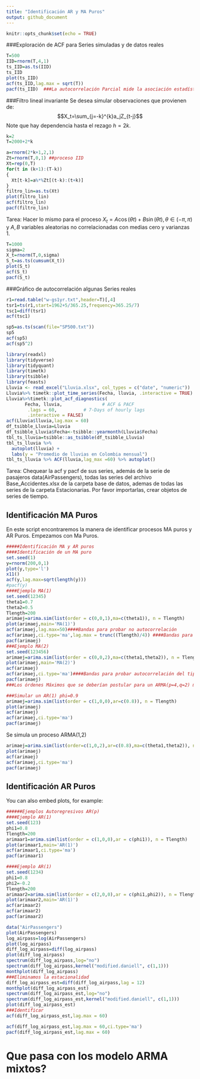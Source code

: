 ```yaml
---
title: "Identificación AR y MA Puros"
output: github_document
---
```


```r
knitr::opts_chunk$set(echo = TRUE)
```

###Exploración de ACF para Series simuladas y de datos reales

```r
T=500
IID=rnorm(T,4,1)
ts_IID=as.ts(IID)
ts_IID
plot(ts_IID)
acf(ts_IID,lag.max = sqrt(T))
pacf(ts_IID)  ###La autocorrelación Parcial mide la asociación estadística en X_{k+1} y X_{1} eliminando ajustado por intervención de las observaciones X_2,...,X_k.
```
###Filtro lineal invariante
Se desea simular observaciones que provienen de:
$$X_t=\sum_{j=-k}^{k}a_jZ_{t-j}$$
Note que hay dependencia hasta el rezago $h=2k$.
```r
k=2
T=2000+2*k

a=rnorm(2*k+1,2,1)
Zt=rnorm(T,0,1) ##proceso IID
Xt=rep(0,T)
for(t in (k+1):(T-k))
{
  Xt[t-k]=a%*%Zt[(t-k):(t+k)]
}  
filtro_lin=as.ts(Xt)
plot(filtro_lin)
acf(filtro_lin)
pacf(filtro_lin)
```
Tarea: Hacer lo mismo para el proceso $X_{t}=A\cos(\theta t)+B\sin(\theta t), \theta\in(-\pi,\pi)$ y $A,B$ variables aleatorias no correlacionadas con medias cero y varianzas 1.
```r
T=1000
sigma=2
X_t=rnorm(T,0,sigma)
S_t=as.ts(cumsum(X_t))
plot(S_t)
acf(S_t)
pacf(S_t)
```

###Gráfico de autocorrelación algunas Series reales

```r
r1=read.table("w-gs1yr.txt",header=T)[,4] 
tsr1=ts(r1,start=1962+5/365.25,frequency=365.25/7)
tsc1=diff(tsr1)
acf(tsc1)
```


```r
sp5=as.ts(scan(file="SP500.txt"))
sp5
acf(sp5)
acf(sp5^2)
```
```r
library(readxl)
library(tidyverse)
library(tidyquant)
library(timetk)
library(tsibble)
library(feasts)
Lluvia <- read_excel("Lluvia.xlsx", col_types = c("date", "numeric"))
Lluvia%>% timetk::plot_time_series(Fecha, lluvia, .interactive = TRUE)
Lluvia%>%timetk::plot_acf_diagnostics(
       Fecha, lluvia,               # ACF & PACF
        .lags = 60,          # 7-Days of hourly lags
        .interactive = FALSE)
acf(Lluvia$lluvia,lag.max = 60)
df_tsibble_Lluvia=Lluvia
df_tsibble_Lluvia$Fecha<-tsibble::yearmonth(Lluvia$Fecha)
tbl_ts_lluvia=tsibble::as_tsibble(df_tsibble_Lluvia)
tbl_ts_lluvia %>%
  autoplot(lluvia) +
  labs(y = "Promedio de lluvias en Colombia mensual")
tbl_ts_lluvia %>% ACF(lluvia,lag_max =60) %>% autoplot()

```

Tarea: Chequear la acf y pacf de sus series, además de la serie de pasajeros data(AirPassengers), todas las series del archivo Base_Accidentes.xlsx de la carpeta base de datos, ademas de todas las series de la carpeta Estacionarias. Por favor importarlas, crear objetos de series de tiempo.



## Identificación MA Puros

En este script encontraremos la manera de identificar procesos MA puros y AR Puros. Empezamos con Ma Puros.

```r
#####Identificación MA y AR puros
####Identificación de un MA puro
set.seed(1)
y=rnorm(200,0,1)
plot(y,type='l')
x11()
acf(y,lag.max=sqrt(length(y)))
#pacf(y)
####Ejemplo MA(1)
set.seed(12345)
theta1=0.7
theta2=0.5
Tlength=200
arimaej=arima.sim(list(order = c(0,0,1),ma=c(theta1)), n = Tlength)
plot(arimaej,main='MA(1)')
acf(arimaej,lag.max=50)####Bandas para probar no autocorrelación
acf(arimaej,ci.type='ma',lag.max = trunc((Tlength)/4)) ####Bandas para probar MA, note que es consecuente con un MA(1)
pacf(arimaej)
###Ejemplo MA(2)
set.seed(123456)
arimaej=arima.sim(list(order = c(0,0,2),ma=c(theta1,theta2)), n = Tlength)
plot(arimaej,main='MA(2)')
acf(arimaej)
acf(arimaej,ci.type='ma')####Bandas para probar autocorrelación del tipo proceso MA
pacf(arimaej)
###Los órdenes Máximos que se deberían postular para un ARMA(p=4,q=2) mixto.

###Simular un AR(1) phi=0.9
arimaej=arima.sim(list(order = c(1,0,0),ar=c(0.8)), n = Tlength)
plot(arimaej)
acf(arimaej)
acf(arimaej,ci.type='ma')
pacf(arimaej)
```
Se simula un proceso ARMA(1,2)
```r
 
arimaej=arima.sim(list(order=c(1,0,2),ar=c(0.8),ma=c(theta1,theta2)), n = Tlength)
plot(arimaej)
acf(arimaej)
acf(arimaej,ci.type='ma')
pacf(arimaej)
```



## Identificación AR Puros

You can also embed plots, for example:

```r
######Ejemplos Autoregresivos AR(p)
####Ejemplo AR(1)
set.seed(123)
phi1=0.8
Tlength=200
arimaar1=arima.sim(list(order = c(1,0,0),ar = c(phi1)), n = Tlength)
plot(arimaar1,main='AR(1)')
acf(arimaar1,ci.type='ma')
pacf(arimaar1)

####Ejemplo AR(1)
set.seed(1234)
phi1=0.8
phi2=-0.2
Tlength=200
arimaar2=arima.sim(list(order = c(2,0,0),ar = c(phi1,phi2)), n = Tlength)
plot(arimaar2,main='AR(1)')
acf(arimaar2)
acf(arimaar2)
pacf(arimaar2)
```

```r
data("AirPassengers")
plot(AirPassengers)
log_airpass=log(AirPassengers)
plot(log_airpass)
diff_log_airpass=diff(log_airpass)
plot(diff_log_airpass)
spectrum(diff_log_airpass,log="no")
spectrum(diff_log_airpass,kernel("modified.daniell", c(1,1)))
monthplot(diff_log_airpass)
###Eliminamos la estacionalidad
diff_log_airpass_est=diff(diff_log_airpass,lag = 12)
monthplot(diff_log_airpass_est)
spectrum(diff_log_airpass_est,log="no")
spectrum(diff_log_airpass_est,kernel("modified.daniell", c(1,1)))
plot(diff_log_airpass_est)
###Identificar 
acf(diff_log_airpass_est,lag.max = 60)

acf(diff_log_airpass_est,lag.max = 60,ci.type='ma')
pacf(diff_log_airpass_est,lag.max = 60)

```

# Que pasa con los modelo ARMA mixtos?

